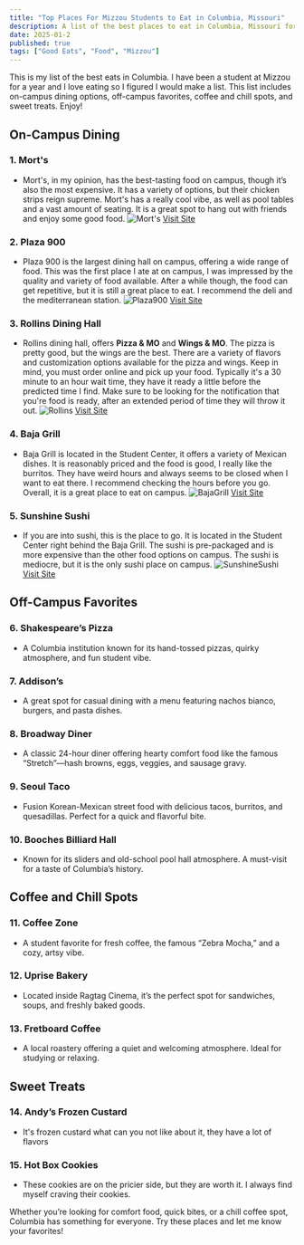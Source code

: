 ```yaml
---
title: "Top Places For Mizzou Students to Eat in Columbia, Missouri"
description: A list of the best places to eat in Columbia, Missouri for Mizzou students.
date: 2025-01-2
published: true
tags: ["Good Eats", "Food", "Mizzou"]
---
```


This is my list of the best eats in Columbia. I have been a student at Mizzou for a year and I love eating so I figured I would make a list. This list includes on-campus dining options, off-campus favorites, coffee and chill spots, and sweet treats. Enjoy!

## **On-Campus Dining**

### 1. Mort's
- Mort's, in my opinion, has the best-tasting food on campus, though it’s also the most expensive. It has a variety of options, but their chicken strips reign supreme. Mort's has a really cool vibe, as well as pool tables and a vast amount of seating. It is a great spot to hang out with friends and enjoy some good food.
![Mort's](https://dining.missouri.edu/wp-content/uploads/sites/19/2019/05/20190621-CDS-Chicken-Strips-SEO-0026.jpg)
<a href="https://dining.missouri.edu/locations/morts/" target="_blank" rel="noopener noreferrer">Visit Site</a>

### 2. Plaza 900
- Plaza 900 is the largest dining hall on campus, offering a wide range of food. This was the first place I ate at on campus, I was impressed by the quality and variety of food available. After a while though, the food can get repetitive, but it is still a great place to eat. I recommend the deli and the mediterranean station.
![Plaza900](https://i.pinimg.com/originals/36/b3/9b/36b39b39c3c8461aba85c789d6400efa.jpg)
<a href="https://dining.missouri.edu/locations/plaza-900-dining/" target="_blank" rel="noopener noreferrer">Visit
	Site</a>

### 3. Rollins Dining Hall
- Rollins dining hall, offers **Pizza & MO** and **Wings & MO**. The pizza is pretty good, but the wings are the best. There are a variety of flavors and customization options available for the pizza and wings. Keep in mind, you must order online and pick up your food. Typically it's a 30 minute to an hour wait time, they have it ready a little before the predicted time I find. Make sure to be looking for the notification that you're food is ready, after an extended period of time they will throw it out.
![Rollins](https://dining.missouri.edu/wp-content/uploads/sites/19/2019/05/20190129-CDS-Boneless-Wings-SEO-0097.jpg)
<a href="https://dining.missouri.edu/locations/wings-and-mo/" target="_blank" rel="noopener noreferrer">Visit
	Site</a>

### 4. Baja Grill
- Baja Grill is located in the Student Center, it offers a variety of Mexican dishes. It is reasonably priced and the food is good, I really like the burritos. They have weird hours and always seems to be closed when I want to eat there. I recommend checking the hours before you go. Overall, it is a great place to eat on campus.
![BajaGrill](https://lh5.googleusercontent.com/p/AF1QipMATGr42fAItb-QBQhtiVwG5hzPrHmiRwkgkNRI=w800-h500-k-no)
<a href="https://dining.missouri.edu/locations/baja-grill/" target="_blank" rel="noopener noreferrer">Visit
	Site</a>

### 5. Sunshine Sushi
- If you are into sushi, this is the place to go. It is located in the Student Center right behind the Baja Grill. The sushi is pre-packaged and is more expensive than the other food options on campus. The sushi is mediocre, but it is the only sushi place on campus.
![SunshineSushi](https://bloximages.newyork1.vip.townnews.com/columbiamissourian.com/content/tncms/assets/v3/editorial/a/8b/a8b6b622-784f-11e5-98dd-3bae10f34620/562826f964e69.image.jpg?crop=829%2C622%2C97%2C0&resize=1200%2C900&order=crop%2Cresize)
<a href="https://dining.missouri.edu/locations/sunshine-sushi/" target="_blank" rel="noopener noreferrer">Visit
	Site</a>

## **Off-Campus Favorites**

### 6. Shakespeare’s Pizza
- A Columbia institution known for its hand-tossed pizzas, quirky atmosphere, and fun student vibe.

### 7. Addison’s
- A great spot for casual dining with a menu featuring nachos bianco, burgers, and pasta dishes.

### 8. Broadway Diner
- A classic 24-hour diner offering hearty comfort food like the famous “Stretch”—hash browns, eggs, veggies, and sausage gravy.

### 9. Seoul Taco
- Fusion Korean-Mexican street food with delicious tacos, burritos, and quesadillas. Perfect for a quick and flavorful bite.

### 10. Booches Billiard Hall
- Known for its sliders and old-school pool hall atmosphere. A must-visit for a taste of Columbia’s history.

## **Coffee and Chill Spots**

### 11. Coffee Zone
- A student favorite for fresh coffee, the famous “Zebra Mocha,” and a cozy, artsy vibe.

### 12. Uprise Bakery
- Located inside Ragtag Cinema, it’s the perfect spot for sandwiches, soups, and freshly baked goods.

### 13. Fretboard Coffee
- A local roastery offering a quiet and welcoming atmosphere. Ideal for studying or relaxing.

## **Sweet Treats**

### 14. Andy’s Frozen Custard
- It's frozen custard what can you not like about it, they have a lot of flavors

### 15. Hot Box Cookies
- These cookies are on the pricier side, but they are worth it. I always find myself craving their cookies.

Whether you’re looking for comfort food, quick bites, or a chill coffee spot, Columbia has something for everyone. Try these places and let me know your favorites!
